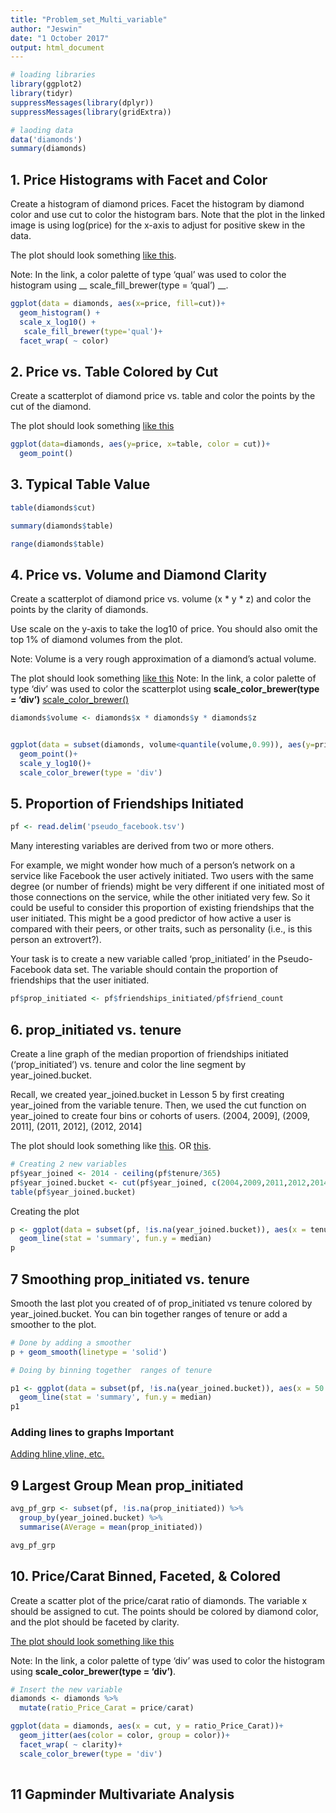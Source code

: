 ```yaml
---
title: "Problem_set_Multi_variable"
author: "Jeswin"
date: "1 October 2017"
output: html_document
---
```

```r
# loading libraries
library(ggplot2)
library(tidyr)
suppressMessages(library(dplyr))
suppressMessages(library(gridExtra))
```

```r
# laoding data
data('diamonds')
summary(diamonds)
```

## 1. Price Histograms with Facet and Color

Create a histogram of diamond prices. Facet the histogram by diamond color and use cut to color the histogram bars. Note that the plot in the linked image is using log(price) for the x-axis to adjust for positive skew in the data.

The plot should look something [like this](http://i.imgur.com/b5xyrOu.jpg). 

Note: In the link, a color palette of type  'qual' was used to color the histogram using __ scale_fill_brewer(type = 'qual') __.

```r
ggplot(data = diamonds, aes(x=price, fill=cut))+
  geom_histogram() +
  scale_x_log10() +
   scale_fill_brewer(type='qual')+
  facet_wrap( ~ color)
```

## 2. Price vs. Table Colored by Cut

Create a scatterplot of diamond price vs. table and color the points by the cut of the diamond.

 The plot should look something [like this](http://i.imgur.com/rQF9jQr.jpg)

```r
ggplot(data=diamonds, aes(y=price, x=table, color = cut))+
  geom_point()
```


## 3. Typical Table Value

```r
table(diamonds$cut)
```

```r
summary(diamonds$table)
```


```r
range(diamonds$table)
```


## 4. Price vs. Volume and Diamond Clarity

Create a scatterplot of diamond price vs. volume (x * y * z) and color the points by the clarity of diamonds. 

Use scale on the y-axis to take the log10 of price. You should also  omit the top 1% of diamond volumes from the plot.

Note: Volume is a very rough approximation of a diamond's actual volume.

The plot should look something [like this](http://i.imgur.com/excUpea.jpg)
Note: In the link, a color palette of type 'div' was used to color the scatterplot using __scale_color_brewer(type = 'div')__
[scale_color_brewer()](http://ggplot.yhathq.com/docs/scale_color_brewer.html)

```r
diamonds$volume <- diamonds$x * diamonds$y * diamonds$z


ggplot(data = subset(diamonds, volume<quantile(volume,0.99)), aes(y=price, x=volume, color = clarity))+
  geom_point()+
  scale_y_log10()+
  scale_color_brewer(type = 'div')
```

## 5. Proportion of Friendships Initiated

```r
pf <- read.delim('pseudo_facebook.tsv')
```

Many interesting variables are derived from two or more others. 

For example, we might wonder how much of a person's network on a service like Facebook the user actively initiated. Two users with the same degree (or number of friends) might be very different if one initiated most of those connections on the  service, while the other initiated very few. So it could be useful to consider this proportion of existing friendships that  the user initiated. This might be a good predictor of how active  a user is compared with their peers, or other traits, such as personality (i.e., is this person an extrovert?).

Your task is to create a new variable called 'prop_initiated' in the Pseudo-Facebook data set. The variable should contain the proportion of friendships that the user initiated.

```r
pf$prop_initiated <- pf$friendships_initiated/pf$friend_count
```

## 6. prop_initiated vs. tenure

Create a line graph of the median proportion of friendships initiated ('prop_initiated') vs. tenure and color the line segment by year_joined.bucket.

Recall, we created year_joined.bucket in Lesson 5 by first creating year_joined from the variable tenure. Then, we used the cut function on year_joined to create four bins or cohorts of users.
(2004, 2009], (2009, 2011], (2011, 2012], (2012, 2014]

The plot should look something like [this](http://i.imgur.com/vNjPtDh.jpg). OR [this](http://i.imgur.com/IBN1ufQ.jpg).

```r
# Creating 2 new variables 
pf$year_joined <- 2014 - ceiling(pf$tenure/365)
pf$year_joined.bucket <- cut(pf$year_joined, c(2004,2009,2011,2012,2014) )
table(pf$year_joined.bucket)
```

Creating the plot

```r
p <- ggplot(data = subset(pf, !is.na(year_joined.bucket)), aes(x = tenure, y=prop_initiated, color=year_joined.bucket))+
  geom_line(stat = 'summary', fun.y = median)
p
```

## 7 Smoothing prop_initiated vs. tenure

Smooth the last plot you created of of prop_initiated vs tenure colored by year_joined.bucket. You can bin together ranges of tenure or add a smoother to the plot.

```r
# Done by adding a smoother
p + geom_smooth(linetype = 'solid')
```

```r
# Doing by binning together  ranges of tenure

p1 <- ggplot(data = subset(pf, !is.na(year_joined.bucket)), aes(x = 50 * round(tenure/50) , y=prop_initiated, color=year_joined.bucket))+
  geom_line(stat = 'summary', fun.y = median)
p1
```




### Adding lines to graphs Important
[Adding hline,vline, etc.](http://www.cookbook-r.com/Graphs/Lines_(ggplot2)/)

## 9 Largest Group Mean prop_initiated

```r
avg_pf_grp <- subset(pf, !is.na(prop_initiated)) %>%
  group_by(year_joined.bucket) %>%
  summarise(AVerage = mean(prop_initiated))

avg_pf_grp
```

## 10. Price/Carat Binned, Faceted, & Colored

Create a scatter plot of the price/carat ratio of diamonds. The variable x should be assigned to cut. The points should be colored by diamond color, and the plot should be faceted by clarity.

[The plot should look something like this](http://i.imgur.com/YzbWkHT.jpg)

Note: In the link, a color palette of type 'div' was used to color the histogram using __scale_color_brewer(type = 'div')__.

```r
# Insert the new variable
diamonds <- diamonds %>%
  mutate(ratio_Price_Carat = price/carat)

ggplot(data = diamonds, aes(x = cut, y = ratio_Price_Carat))+
  geom_jitter(aes(color = color, group = color))+
  facet_wrap( ~ clarity)+
  scale_color_brewer(type = 'div')
  
```

## 11 Gapminder Multivariate Analysis



















